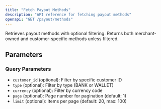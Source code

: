 ```yaml
---
title: "Fetch Payout Methods"
description: "API reference for fetching payout methods"
openapi: "GET /payout/methods"
---
```


Retrieves payout methods with optional filtering. Returns both merchant-owned and customer-specific methods unless filtered.

## Parameters

### Query Parameters

- `customer_id` (optional): Filter by specific customer ID
- `type` (optional): Filter by type (BANK or WALLET)
- `currency` (optional): Filter by currency code
- `page` (optional): Page number for pagination (default: 1)
- `limit` (optional): Items per page (default: 20, max: 100)
